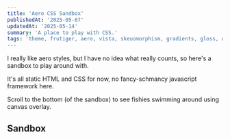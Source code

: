 ```yaml
---
title: 'Aero CSS Sandbox'
publishedAt: '2025-05-07'
updatedAt: '2025-05-14'
summary: 'A place to play with CSS.'
tags: 'theme, frutiger, aero, vista, skeuomorphism, gradients, gloss, ui, html, css, design, sandbox'
---
```


I really like aero styles, but I have no idea what really counts, so here's a sandbox to play around with.

It's all static HTML and CSS for now, no fancy-schmancy javascript framework here.

Scroll to the bottom (of the sandbox) to see fishies swimming around using canvas overlay.

## Sandbox
<StylingSandBox styleTemplate='aero'></StylingSandBox>